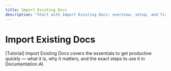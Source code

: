 ```yaml
---
title: Import Existing Docs
description: "Start with Import Existing Docs: overview, setup, and first steps in Documentation.AI."
---
```


# Import Existing Docs

[Tutorial] Import Existing Docs covers the essentials to get productive quickly — what it is, why it matters, and the exact steps to use it in Documentation.AI.
